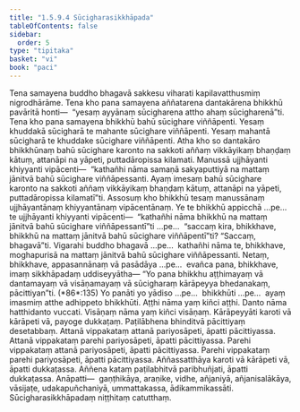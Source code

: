 ```yaml
---
title: "1.5.9.4 Sūcigharasikkhāpada"
tableOfContents: false
sidebar:
  order: 5
type: "tipitaka"
basket: "vi"
book: "paci"
---
```



<DynamicBreadcrumb />

<Division number="516" book="paci" bookNo="2" page="216">

<Paragraph number="1520" book="paci">
Tena samayena buddho bhagavā sakkesu viharati kapilavatthusmiṃ nigrodhārāme. Tena kho pana samayena aññatarena dantakārena bhikkhū pavāritā honti—  “yesaṃ ayyānaṃ sūcigharena attho ahaṃ sūcigharenā”ti. Tena kho pana samayena bhikkhū bahū sūcighare viññāpenti. Yesaṃ khuddakā sūcigharā te mahante sūcighare viññāpenti. Yesaṃ mahantā sūcigharā te khuddake sūcighare viññāpenti. Atha kho so dantakāro bhikkhūnaṃ bahū sūcighare karonto na sakkoti aññaṃ vikkāyikaṃ bhaṇḍaṃ kātuṃ, attanāpi na yāpeti, puttadāropissa kilamati. Manussā ujjhāyanti khiyyanti vipācenti—  “kathañhi nāma samaṇā sakyaputtiyā na mattaṃ jānitvā bahū sūcighare viññāpessanti. Ayaṃ imesaṃ bahū sūcighare karonto na sakkoti aññaṃ vikkāyikaṃ bhaṇḍaṃ kātuṃ, attanāpi na yāpeti, puttadāropissa kilamatī”ti.
</Paragraph>

<Paragraph number="1521" book="paci">
Assosuṃ kho bhikkhū tesaṃ manussānaṃ ujjhāyantānaṃ khiyyantānaṃ vipācentānaṃ. Ye te bhikkhū appicchā …pe…  te ujjhāyanti khiyyanti vipācenti—  “kathañhi nāma bhikkhū na mattaṃ jānitvā bahū sūcighare viññāpessantī”ti …pe…  “saccaṃ kira, bhikkhave, bhikkhū na mattaṃ jānitvā bahū sūcighare viññāpentī”ti? “Saccaṃ, bhagavā”ti. Vigarahi buddho bhagavā …pe…  kathañhi nāma te, bhikkhave, moghapurisā na mattaṃ jānitvā bahū sūcighare viññāpessanti. Netaṃ, bhikkhave, appasannānaṃ vā pasādāya …pe…  evañca pana, bhikkhave, imaṃ sikkhāpadaṃ uddiseyyātha—
</Paragraph>

</Division>
<Division number="517" book="paci" bookNo="2" page="217">

<Paragraph number="1522" book="paci">
<Emphasis>“Yo pana bhikkhu aṭṭhimayaṃ vā dantamayaṃ vā visāṇamayaṃ vā sūcigharaṃ kārāpeyya bhedanakaṃ, pācittiyan”</Emphasis>ti. (*86*:<Emphasis>135</Emphasis>)
</Paragraph>

</Division>
<Division number="518" book="paci" bookNo="2" page="217">

<Paragraph number="1523" book="paci">
<Emphasis>Yo panā</Emphasis>ti yo yādiso …pe…  <Emphasis>bhikkhū</Emphasis>ti …pe…  ayaṃ imasmiṃ atthe adhippeto bhikkhūti.
</Paragraph>

<Paragraph number="1524" book="paci">
<Emphasis>Aṭṭhi</Emphasis> nāma yaṃ kiñci aṭṭhi.
</Paragraph>

<Paragraph number="1525" book="paci">
<Emphasis>Danto</Emphasis> nāma hatthidanto vuccati.
</Paragraph>

<Paragraph number="1526" book="paci">
<Emphasis>Visāṇaṃ</Emphasis> nāma yaṃ kiñci visāṇaṃ.
</Paragraph>

<Paragraph number="1527" book="paci">
<Emphasis>Kārāpeyyā</Emphasis>ti karoti vā kārāpeti vā, payoge dukkaṭaṃ. Paṭilābhena bhinditvā pācittiyaṃ desetabbaṃ.
</Paragraph>

</Division>
<Division number="519" book="paci" bookNo="2" page="217">

<Paragraph number="1528" book="paci">
Attanā vippakataṃ attanā pariyosāpeti, āpatti pācittiyassa. Attanā vippakataṃ parehi pariyosāpeti, āpatti pācittiyassa. Parehi vippakataṃ attanā pariyosāpeti, āpatti pācittiyassa. Parehi vippakataṃ parehi pariyosāpeti, āpatti pācittiyassa.
</Paragraph>

<Paragraph number="1529" book="paci">
Aññassatthāya karoti vā kārāpeti vā, āpatti dukkaṭassa. Aññena kataṃ paṭilabhitvā paribhuñjati, āpatti dukkaṭassa.
</Paragraph>

</Division>
<Division number="520" book="paci" bookNo="2" page="218">

<Paragraph number="1530" book="paci">
Anāpatti—  gaṇṭhikāya, araṇike, vidhe, añjaniyā, añjanisalākāya, vāsijaṭe, udakapuñchaniyā, ummattakassa, ādikammikassāti.

</Paragraph>
</Division>

<Paragraph number="1531" type="center" book="paci">
Sūcigharasikkhāpadaṃ niṭṭhitaṃ catutthaṃ.
</Paragraph>
